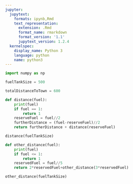 ```yaml
---
jupyter:
  jupytext:
    formats: ipynb,Rmd
    text_representation:
      extension: .Rmd
      format_name: rmarkdown
      format_version: '1.1'
      jupytext_version: 1.2.4
  kernelspec:
    display_name: Python 3
    language: python
    name: python3
---
```


```python
import numpy as np
```

```python
fuelTankSize = 500
```

```python
totalDistanceToTown = 600
```

```python
def distance(fuel):
    print(fuel)
    if fuel == 1:
        return 1
    reserveFuel = fuel//2
    furtherDistance = (fuel-reserveFuel)//2
    return furtherDistance + distance(reserveFuel)
```

```python
distance(fuelTankSize)
```

```python
def other_distance(fuel):
    print(fuel)
    if fuel <= 1:
        return 1
    reservedFuel = fuel//5
    return 2*reservedFuel+other_distance(3*reservedFuel)
```

```python
other_distance(fuelTankSize)
```

```python

```
